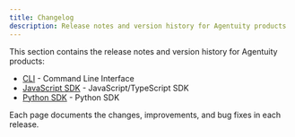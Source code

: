 ```yaml
---
title: Changelog
description: Release notes and version history for Agentuity products
---
```


This section contains the release notes and version history for Agentuity products:

- [CLI](/Changelog/cli) - Command Line Interface
- [JavaScript SDK](/Changelog/sdk-js) - JavaScript/TypeScript SDK
- [Python SDK](/Changelog/sdk-py) - Python SDK

Each page documents the changes, improvements, and bug fixes in each release.

